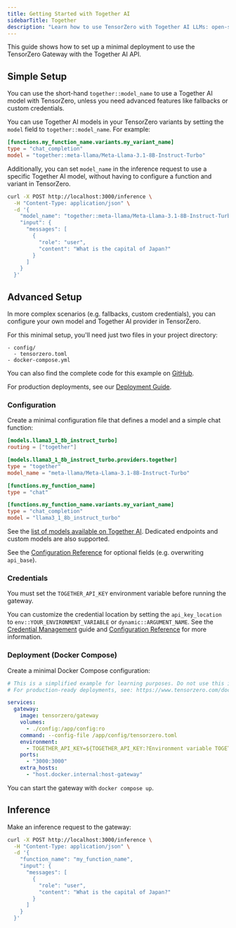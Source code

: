 ```yaml
---
title: Getting Started with Together AI
sidebarTitle: Together
description: "Learn how to use TensorZero with Together AI LLMs: open-source gateway, observability, optimization, evaluations, and experimentation."
---
```


This guide shows how to set up a minimal deployment to use the TensorZero Gateway with the Together AI API.

## Simple Setup

You can use the short-hand `together::model_name` to use a Together AI model with TensorZero, unless you need advanced features like fallbacks or custom credentials.

You can use Together AI models in your TensorZero variants by setting the `model` field to `together::model_name`.
For example:

```toml {3}
[functions.my_function_name.variants.my_variant_name]
type = "chat_completion"
model = "together::meta-llama/Meta-Llama-3.1-8B-Instruct-Turbo"
```

Additionally, you can set `model_name` in the inference request to use a specific Together AI model, without having to configure a function and variant in TensorZero.

```bash {4}
curl -X POST http://localhost:3000/inference \
  -H "Content-Type: application/json" \
  -d '{
    "model_name": "together::meta-llama/Meta-Llama-3.1-8B-Instruct-Turbo",
    "input": {
      "messages": [
        {
          "role": "user",
          "content": "What is the capital of Japan?"
        }
      ]
    }
  }'
```

## Advanced Setup

In more complex scenarios (e.g. fallbacks, custom credentials), you can configure your own model and Together AI provider in TensorZero.

For this minimal setup, you'll need just two files in your project directory:

```
- config/
  - tensorzero.toml
- docker-compose.yml
```

<Tip>

You can also find the complete code for this example on [GitHub](https://github.com/tensorzero/tensorzero/tree/main/examples/guides/providers/together).

</Tip>

For production deployments, see our [Deployment Guide](/gateway/deployment/).

### Configuration

Create a minimal configuration file that defines a model and a simple chat function:

```toml title="config/tensorzero.toml"
[models.llama3_1_8b_instruct_turbo]
routing = ["together"]

[models.llama3_1_8b_instruct_turbo.providers.together]
type = "together"
model_name = "meta-llama/Meta-Llama-3.1-8B-Instruct-Turbo"

[functions.my_function_name]
type = "chat"

[functions.my_function_name.variants.my_variant_name]
type = "chat_completion"
model = "llama3_1_8b_instruct_turbo"
```

See the [list of models available on Together AI](https://docs.together.ai/docs/serverless-models).
Dedicated endpoints and custom models are also supported.

See the [Configuration Reference](/gateway/configuration-reference/) for optional fields (e.g. overwriting `api_base`).

### Credentials

You must set the `TOGETHER_API_KEY` environment variable before running the gateway.

You can customize the credential location by setting the `api_key_location` to `env::YOUR_ENVIRONMENT_VARIABLE` or `dynamic::ARGUMENT_NAME`.
See the [Credential Management](/gateway/guides/credential-management/) guide and [Configuration Reference](/gateway/configuration-reference/) for more information.

### Deployment (Docker Compose)

Create a minimal Docker Compose configuration:

```yaml title="docker-compose.yml"
# This is a simplified example for learning purposes. Do not use this in production.
# For production-ready deployments, see: https://www.tensorzero.com/docs/gateway/deployment

services:
  gateway:
    image: tensorzero/gateway
    volumes:
      - ./config:/app/config:ro
    command: --config-file /app/config/tensorzero.toml
    environment:
      - TOGETHER_API_KEY=${TOGETHER_API_KEY:?Environment variable TOGETHER_API_KEY must be set.}
    ports:
      - "3000:3000"
    extra_hosts:
      - "host.docker.internal:host-gateway"
```

You can start the gateway with `docker compose up`.

## Inference

Make an inference request to the gateway:

```bash
curl -X POST http://localhost:3000/inference \
  -H "Content-Type: application/json" \
  -d '{
    "function_name": "my_function_name",
    "input": {
      "messages": [
        {
          "role": "user",
          "content": "What is the capital of Japan?"
        }
      ]
    }
  }'
```
